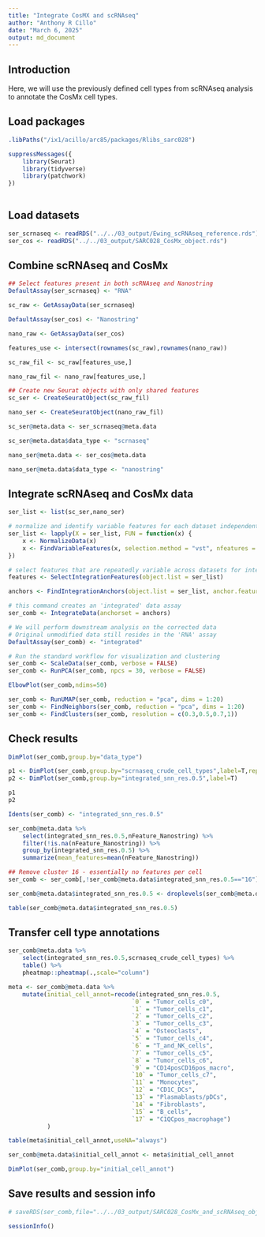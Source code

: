 ```yaml
---
title: "Integrate CosMX and scRNAseq"
author: "Anthony R Cillo"
date: "March 6, 2025"
output: md_document
---
```


## Introduction

Here, we will use the previously defined cell types from scRNAseq analysis to annotate the CosMx cell types.

## Load packages

```r

.libPaths("/ix1/acillo/arc85/packages/Rlibs_sarc028")

suppressMessages({
    library(Seurat)
    library(tidyverse)
    library(patchwork)
})
    
```

## Load datasets

```r

ser_scrnaseq <- readRDS("../../03_output/Ewing_scRNAseq_reference.rds")
ser_cos <- readRDS("../../03_output/SARC028_CosMx_object.rds")

```

## Combine scRNAseq and CosMx

```r

## Select features present in both scRNAseq and Nanostring
DefaultAssay(ser_scrnaseq) <- "RNA"

sc_raw <- GetAssayData(ser_scrnaseq)

DefaultAssay(ser_cos) <- "Nanostring"

nano_raw <- GetAssayData(ser_cos)

features_use <- intersect(rownames(sc_raw),rownames(nano_raw))

sc_raw_fil <- sc_raw[features_use,]

nano_raw_fil <- nano_raw[features_use,]

## Create new Seurat objects with only shared features
sc_ser <- CreateSeuratObject(sc_raw_fil)

nano_ser <- CreateSeuratObject(nano_raw_fil)

sc_ser@meta.data <- ser_scrnaseq@meta.data

sc_ser@meta.data$data_type <- "scrnaseq"

nano_ser@meta.data <- ser_cos@meta.data

nano_ser@meta.data$data_type <- "nanostring"

```

## Integrate scRNAseq and CosMx data 

```r

ser_list <- list(sc_ser,nano_ser)

# normalize and identify variable features for each dataset independently
ser_list <- lapply(X = ser_list, FUN = function(x) {
    x <- NormalizeData(x)
    x <- FindVariableFeatures(x, selection.method = "vst", nfeatures = 500)
})

# select features that are repeatedly variable across datasets for integration
features <- SelectIntegrationFeatures(object.list = ser_list)

anchors <- FindIntegrationAnchors(object.list = ser_list, anchor.features = features)

# this command creates an 'integrated' data assay
ser_comb <- IntegrateData(anchorset = anchors)

# We will perform downstream analysis on the corrected data
# Original unmodified data still resides in the 'RNA' assay
DefaultAssay(ser_comb) <- "integrated"

# Run the standard workflow for visualization and clustering
ser_comb <- ScaleData(ser_comb, verbose = FALSE)
ser_comb <- RunPCA(ser_comb, npcs = 30, verbose = FALSE)

ElbowPlot(ser_comb,ndims=50)

ser_comb <- RunUMAP(ser_comb, reduction = "pca", dims = 1:20)
ser_comb <- FindNeighbors(ser_comb, reduction = "pca", dims = 1:20)
ser_comb <- FindClusters(ser_comb, resolution = c(0.3,0.5,0.7,1))

```

## Check results 

```r

DimPlot(ser_comb,group.by="data_type")

p1 <- DimPlot(ser_comb,group.by="scrnaseq_crude_cell_types",label=T,repel=T)
p2 <- DimPlot(ser_comb,group.by="integrated_snn_res.0.5",label=T)

p1 
p2 

Idents(ser_comb) <- "integrated_snn_res.0.5"

ser_comb@meta.data %>%
    select(integrated_snn_res.0.5,nFeature_Nanostring) %>%
    filter(!is.na(nFeature_Nanostring)) %>%
    group_by(integrated_snn_res.0.5) %>%
    summarize(mean_features=mean(nFeature_Nanostring))

## Remove cluster 16 - essentially no features per cell
ser_comb <- ser_comb[,!ser_comb@meta.data$integrated_snn_res.0.5=="16"]

ser_comb@meta.data$integrated_snn_res.0.5 <- droplevels(ser_comb@meta.data$integrated_snn_res.0.5)

table(ser_comb@meta.data$integrated_snn_res.0.5)

```

## Transfer cell type annotations

```r

ser_comb@meta.data %>%
    select(integrated_snn_res.0.5,scrnaseq_crude_cell_types) %>%
    table() %>%
    pheatmap::pheatmap(.,scale="column")

meta <- ser_comb@meta.data %>%
    mutate(initial_cell_annot=recode(integrated_snn_res.0.5,
                                   `0` = "Tumor_cells_c0",
                                   `1` = "Tumor_cells_c1",
                                   `2` = "Tumor_cells_c2",
                                   `3` = "Tumor_cells_c3",
                                   `4` = "Osteoclasts",
                                   `5` = "Tumor_cells_c4",
                                   `6` = "T_and_NK_cells",
                                   `7` = "Tumor_cells_c5",
                                   `8` = "Tumor_cells_c6",
                                   `9` = "CD14posCD16pos_macro",
                                   `10` = "Tumor_cells_c7",
                                   `11` = "Monocytes",
                                   `12` = "CD1C_DCs",
                                   `13` = "Plasmablasts/pDCs",
                                   `14` = "Fibroblasts",
                                   `15` = "B_cells",
                                   `17` = "C1QCpos_macrophage")
           )

table(meta$initial_cell_annot,useNA="always")

ser_comb@meta.data$initial_cell_annot <- meta$initial_cell_annot

DimPlot(ser_comb,group.by="initial_cell_annot")

```

## Save results and session info

```r

# saveRDS(ser_comb,file="../../03_output/SARC028_CosMx_and_scRNAseq_object.rds")

sessionInfo()

```
